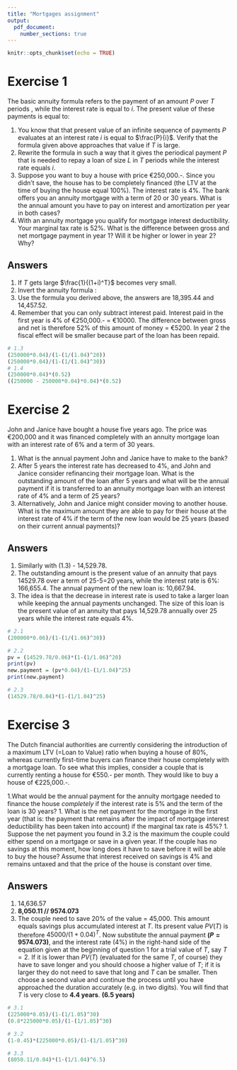 ```yaml
---
title: "Mortgages assignment"
output:
  pdf_document:
    number_sections: true
---
```


```r
knitr::opts_chunk$set(echo = TRUE)
```

# Exercise 1

The basic annuity formula refers to the payment of an amount $P$ over $T$ periods , while the interest rate is equal to $i$. The present value of these payments is equal to:

\begin{equation}
L = \frac{p}{i}[1 - \frac{1}{(1+i)^T}]
\end{equation}


1. You know that that present value of an infinite sequence of payments $P$ evaluates at an interest rate $i$ is equal to $\frac{P}{i}$. Verify that the formula given above approaches that value if $T$ is large.
1. Rewrite the formula in such a way that it gives the periodical payment $P$ that is needed to repay a loan of size $L$ in $T$ periods while the interest rate equals $i$.
1. Suppose you want to buy a house with price €250,000.-. Since you didn’t save, the house has to be completely financed (the LTV at the time of buying the house equal 100%). The interest rate is 4%. The bank offers you an annuity mortgage with a term of 20 or 30 years. What is the annual amount you have to pay on interest and amortization per year in both cases? 
1. With an annuity mortgage you qualify for mortgage interest deductibility. Your marginal tax rate is 52%. What is the difference between gross and net mortgage payment in year 1? Will it be higher or lower in year 2? Why?


## Answers
1. If $T$ gets large $\frac{1}{(1+i)^T}$ becomes very small. 
1. Invert the annuity formula : 
\begin{equation*}
p = \frac{L*i}{1 - \frac{1}{(1+i)^T}}
\end{equation*}
1. Use the formula you derived above, the answers are 18,395.44 and 14,457.52.
1. Remember that you can only subtract interest paid. Interest paid in the first year is 4% of €250,000.- = €10000. The difference between gross and net is therefore 52% of this amount of money = €5200. In year 2 the fiscal effect will be smaller because part of the loan has been repaid.
```r
# 1.3
(250000*0.04)/(1-(1/(1.04)^20))
(250000*0.04)/(1-(1/(1.04)^30))
# 1.4
(250000*0.04)*(0.52)
((250000 - 250000*0.04)*0.04)*(0.52)
```

# Exercise 2

John and Janice have bought a house five years ago. The price was €200,000 and it was financed completely with an annuity mortgage loan with an interest rate of 6% and a term of 30 years.

1. What is the annual payment John and Janice have to make to the bank?
1. After 5 years the interest rate has decreased to 4%, and John and Janice consider refinancing their mortgage loan. What is the outstanding amount of the loan after 5 years and what will be the annual payment if it is transferred to an annuity mortgage loan with an interest rate of 4% and a term of 25 years?
1. Alternatively, John and Janice might consider moving to another house. What is the maximum amount they are able to pay for their house at the interest rate of 4% if the term of the new loan would be 25 years (based on their current annual payments)?

## Answers
1. Similarly with (1.3) - 14,529.78.
1. The outstanding amount is the present value of an annuity that pays 14529.78 over a term of 25-5=20 years, while the interest rate is 6%: 166,655.4. The annual payment of the new loan is: 10,667.94.
1. The idea is that the decrease in interest rate is used to take a larger loan while keeping the annual payments unchanged. The size of this loan is the present value of an annuity that pays 14,529.78 annually over 25 years while the interest rate equals 4%. 


```r
# 2.1
(200000*0.06)/(1-(1/(1.06)^30))

# 2.2
pv = (14529.78/0.06)*(1-(1/1.06)^20)
print(pv)
new.payment = (pv*0.04)/(1-(1/1.04)^25)
print(new.payment)

# 2.3 
(14529.78/0.04)*(1-(1/1.04)^25)
```



# Exercise 3

The Dutch financial authorities are currently considering the introduction of a maximum LTV (=Loan to Value) ratio when buying a house of 80%, whereas currently first-time buyers can finance their house completely with a mortgage loan. To see what this implies, consider a couple that is currently renting a house for €550.- per month. They would like to buy a house of €225,000.-.

1.What would be the annual payment for the annuity mortgage needed to finance the house *completely* if the interest rate is 5% and the term of the loan is 30 years?
1. What is the net payment for the mortgage in the first year (that is: the payment that remains after the impact of mortgage interest deductibility has been taken into account) if the marginal tax rate is 45%?
1. Suppose the net payment you found in 3.2 is the maximum the couple could either spend on a mortgage or save in a given year. If the couple has no savings at this moment, how long does it have to save before it will be able to buy the house? Assume that interest received on savings is 4% and remains untaxed and that the price of the house is constant over time.

## Answers

1. 14,636.57
1. **8,050.11 // 9574.073 **
1. The couple need to save 20% of the value = 45,000. This amount equals savings plus accumulated interest at $T$.  Its present value $PV(T)$ is therefore $45000/(1+0.04)^T$. Now substitute the annual payment **$(P=9574.073)$**, and the interest rate (4%) in the right-hand side of the equation given at the beginning of question 1 for a trial value of $T$, say $T=2$. If it is lower than $PV(T)$ (evaluated for the same $T$, of course) they have to save longer and you should choose a higher value of $T$; if it is larger they do not need to save that long and $T$ can be smaller. Then choose a second value and continue the process until you have approached the duration accurately (e.g. in two digits).  You will find that $T$ is very close to **4.4 years**.       **(6.5 years)**

```r
# 3.1
(225000*0.05)/(1-(1/1.05)^30)
(0.8*225000*0.05)/(1-(1/1.05)^30)

# 3.2
(1-0.45)*(225000*0.05)/(1-(1/1.05)^30)

# 3.3
(8050.11/0.04)*(1-(1/1.04)^6.5)
```



